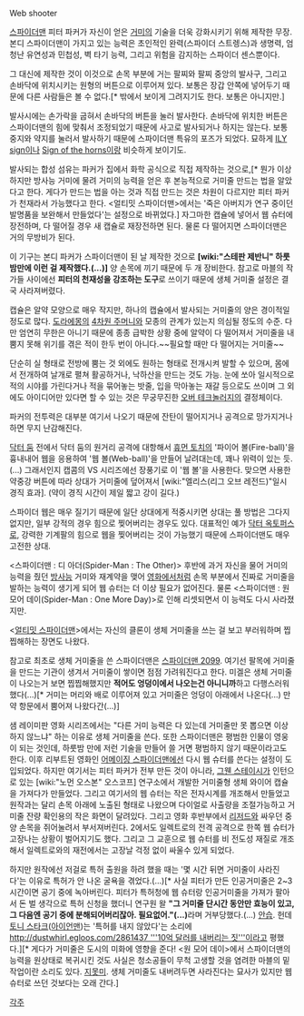 Web shooter

[[스파이더맨]] 피터 파커가 자신이 얻은 [[거미]]의 기술을 더욱 강화시키기 위해 제작한 무장. 본디 스파이더맨이 가지고 있는 능력은 초인적인 완력(스파이더 스트렝스)과 생명력, 엄청난 유연성과 민첩성, 벽 타기 능력, 그리고 위험을 감지하는 스파이더 센스뿐이다.

그 대신에 제작한 것이 이것으로 손목 부분에 거는 팔찌와 팔찌 중앙의 발사구, 그리고 손바닥에 위치시키는 원형의 버튼으로 이루어져 있다. 보통은 장갑 안쪽에 넣어두기 때문에 다른 사람들은 볼 수 없다.[* 밖에서 보이게 그려지기도 한다. 보통은 아니지만.]

발사시에는 손가락을 굽혀서 손바닥의 버튼을 눌러 발사한다. 손바닥에 위치한 버튼은 스파이더맨의 힘에 맞춰서 조정되었기 때문에 사고로 발사되거나 하지는 않는다. 보통 중지와 약지를 눌러서 발사하기 때문에 스파이더맨 특유의 포즈가 되었다. 묘하게 [[ILY sign]]이나 [[Sign of the horns]]이랑 비슷하게 보이기도.

발사되는 합성 섬유는 파커가 집에서 화학 공식으로 직접 제작하는 것으로,[* 뭔가 이상하지만 방사능 거미에 물려 거미의 능력을 얻은 후 본능적으로 거미줄 만드는 법을 알았다고 한다. 게다가 만드는 법을 아는 것과 직접 만드는 것은 차원이 다르지만 피터 파커가 천재라서 가능했다고 한다.  <얼티밋 스파이더맨>에서는 '죽은 아버지가 연구 중이던 발명품을 보완해서 만들었다'는 설정으로 바뀌었다.] 자그마한 캡슐에 넣어서 웹 슈터에 장전하며, 다 떨어질 경우 새 캡슐로 재장전하면 된다. 물론 다 떨어지면 스파이더맨은 거의 무방비가 된다.

이 기구는 본디 파커가 스파이더맨이 된 날 제작한 것으로 '''[wiki:"스테판 제반니" 하룻밤만에 이런 걸 제작했다.(...)]''' 양 손목에 끼기 때문에 두 개 장비한다.  참고로 마블의 작가들 사이에선 '''피터의 천재성을 강조하는 도구'''로 쓰이기 때문에 생체 거미줄 설정은 결국 사라져버렸다.

캡슐은 알약 모양으로 매우 작지만, 하나의 캡슐에서 발사되는 거미줄의 양은 경이적일 정도로 많다. [[도라에몽]]의 [[4차원 주머니]]와 모종의 관계가 있는지 의심될 정도의 수준. 다만 엄연히 무한은 아니기 때문에 종종 급박한 상황 중에 알약이 다 떨어져서 거미줄을 내뿜지 못해 위기를 겪은 적이 한두 번이 아니다.~~필요할 때만 다 떨어지는 거미줄~~

단순히 실 형태로 전방에 뿜는 것 외에도 원하는 형태로 전개시켜 발할 수 있으며, 몸에서 전개하여 날개로 펼쳐 활공하거나, 낙하산을 만드는 것도 가능. 눈에 쏘아 일시적으로 적의 시야를 가린다거나 적을 묶어놓는 밧줄, 입을 막아놓는 재갈 등으로도 쓰이며 그 외에도 아이디어만 있다면 할 수 있는 것은 무궁무진한 [[오버 테크놀러지]]의 결정체이다.

파커의 전투력은 대부분 여기서 나오기 때문에 잔탄이 떨어지거나 공격으로 망가지거나 하면 무지 난감해진다.

[[닥터 둠]] 전에서 닥터 둠의 원거리 공격에 대항해서 [[휴먼 토치]]의 '파이어 볼(Fire-ball)'을 흉내내어 웹을 응용하여 '웹 볼(Web-ball)'을 만들어 날려대는데, 꽤나 위력이 있는 듯.(...) 그래서인지 캡콤의 VS 시리즈에선 장풍기로 이 '웹 볼'을 사용한다. 맞으면 사용한 약중강 버튼에 따라 상대가 거미줄에 덮어져서 [wiki:"엘리스(리그 오브 레전드)"일시 경직 효과]. (약이 경직 시간이 제일 짧고 강이 길다.) 

스파이더 웹은 매우 질기기 때문에 일단 상대에게 적중시키면 상대는 풀 방법은 그다지 없지만, 일부 강적의 경우 힘으로 찢어버리는 경우도 있다. 대표적인 예가 [[닥터 옥토퍼스]]로, 강력한 기계팔의 힘으로 웹을 찢어버리는 것이 가능했기 때문에 스파이더맨도 매우 고전한 상대.

<스파이더맨 : 디 아더(Spider-Man : The Other)> 후반에 과거 자신을 물어 거미의 능력을 줬던 [[방사능]] 거미와 재계약을 맺어 [[영화]]에서처럼 손목 부분에서 진짜로 거미줄을 발하는 능력이 생기게 되어 웹 슈터는 더 이상 필요가 없어진다. 물론 <스파이더맨 : 원 모어 데이(Spider-Man : One More Day)>로 인해 리셋되면서 이 능력도 다시 사라졌지만.

<[[얼티밋 스파이더맨]]>에서는 자신의 클론이 생체 거미줄을 쓰는 걸 보고 부러워하며 찝찝해하는 장면도 나왔다.

참고로 최초로 생체 거미줄을 쓴 스파이더맨은 [[스파이더맨 2099]].  여기선 팔목에 거미줄을 만드는 기관이 생겨서 거미줄이 쌓이면 점점 가려워진다고 한다.  미겔은 생체 거미줄이 나오는거 보면 찝찝해했지만 '''적어도 엉덩이에서 나오는건 아니니까'''하고 다행스러워했다(...)[* 거미는 머리와 배로 이루어져 있고 거미줄은 엉덩이 아래에서 나온다(...) 만약 항문에서 뿜어져 나왔다간(...)]

샘 레이미판 영화 시리즈에서는 "다른 거미 능력은 다 있는데 거미줄만 못 뽑으면 이상하지 않느냐" 하는 이유로 생체 거미줄을 쓴다. 또한 스파이더맨은 평범한 인물이 영웅이 되는 것인데, 하룻밤 만에 저런 기술을 만들어 쓸 거면 평범하지 않기 때문이라고도 한다. 이후 리부트된 영화인 [[어메이징 스파이더맨]]에선 다시 웹 슈터를 쓴다는 설정이 도입되었다. 하지만 여기서는 피터 파커가 전부 만든 것이 아니라, [[그웬 스테이시]]가 인턴으로 있는 [wiki:"노먼 오스본" 오스코프] 연구소에서 개발한 거미줄형 생체 와이어 캡슐을 가져다가 만들었다. 그리고 여기서의 웹 슈터는 작은 전자시계를 개조해서 만들었고 원작과는 달리 손목 아래에 노출된 형태로 나왔으며 다이얼로 사출량을 조절가능하고 거미줄 잔량 확인용의 작은 화면이 달려있다. 그리고 영화 후반부에서 [[리저드]]와 싸우던 중 양 손목을 쥐어눌려서 부서져버린다. 2에서도 일렉트로의 전격 공격으로 한쪽 웹 슈터가 고장나는 상황이 벌어지기도 했다. 그리고 그 교훈으로 웹 슈터를 비 전도성 재질로 개조해서 일렉트로와의 재전에서는 고장날 걱정 없이 싸울수 있게 되었다.

하지만 원작에선 저걸로 특허 출원을 하려 했을 때는 '몇 시간 뒤면 거미줄이 사라진다'는 이유로 특허가 안 나온 굴욕을 겪었다.(...)[* 사실 피터가 만든 인공거미줄은 2~3시간이면 공기 중에 녹아버린다. 피터가 특허청에 웹 슈터랑 인공거미줄을 가져가 팔아서 돈 벌 생각으로 특허 신청을 했더니 연구원 왈 '''"그 거미줄 단시간 동안만 효능이 있고, 그 다음엔 공기 중에 분해되어버리잖아. 필요없어."(...)'''라며 거부당했다.(...) [[안습]]. 헌데 [[토니 스타크]]([[아이언맨]])는 '특허를 내지 않았다'는 소리에 [[http://dustwhirl.egloos.com/2861437 '''10억 달러를 내버리는 짓''']]이라고 평했다.][* 게다가 거미줄은 도시의 미화에 영향을 준다! <원 모어 데이>에서 스파이더맨의 능력을 원상태로 복귀시킨 것도 사실은 청소공들이 무척 고생할 것을 염려한 마블의 밑작업이란 소리도 있다. [[지못미]]. 생체 거미줄도 내버려두면 사라진다는 묘사가 있지만 웹 슈터로 쓰던 것보다는 오래 간다.]

[[각주]]
